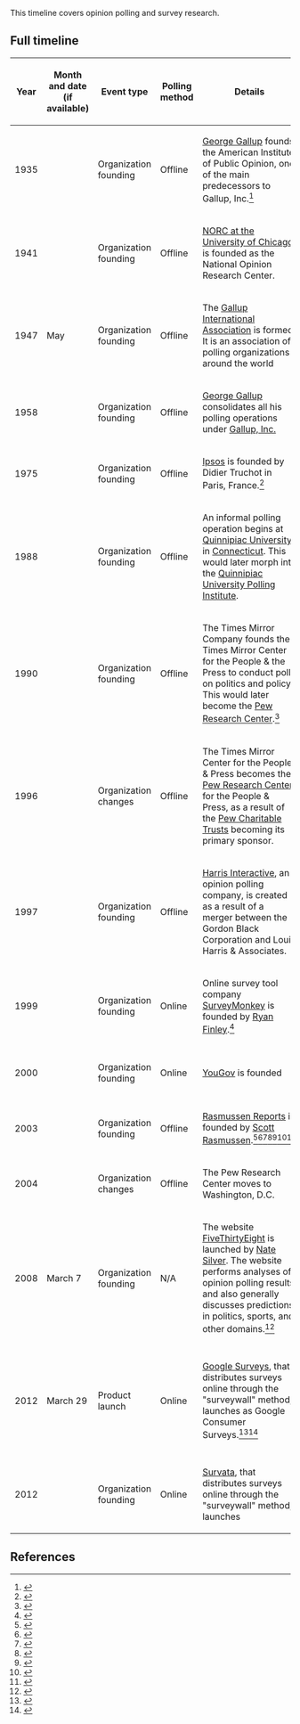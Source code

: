 This timeline covers opinion polling and survey research.

== Full timeline ==

{| class="wikitable sortable"
! Year !! Month and date (if available) !! Event type !! Polling method !! Details !! Geographical location
|-
| 1935 || || Organization founding || Offline || [[wikipedia:George Gallup|George Gallup]] founds the American Institute of Public Opinion, one of the main predecessors to Gallup, Inc.<ref name=gallup-history>{{cite web|url = http://www.gallup.com/corporate/178136/george-gallup.aspx|title = George H. Gallup, Founder: 1901-1984|accessdate = March 18, 2017|publisher = [[wikipedia:Gallup (company)|Gallup]]}}</ref> || [[wikipedia:United States|United States]]
|-
| 1941 || || Organization founding || Offline || [[wikipedia:NORC at the University of Chicago|NORC at the University of Chicago]] is founded as the National Opinion Research Center. || [[wikipedia:United States|United States]] ([[wikipedia:Chicago|Chicago]])
|-
| 1947 || May || Organization founding || Offline|| The [[wikipedia:Gallup International Association|Gallup International Association]] is formed. It is an association of polling organizations around the world || [[wikipedia:Switzerland|Switzerland]] ([[wikipedia:Zurich|Zurich]])
|-
| 1958 || || Organization founding || Offline || [[wikipedia:George Gallup|George Gallup]] consolidates all his polling operations under [[wikipedia:Gallup (company)|Gallup, Inc.]] || [[wikipedia:United States|United States]]
|-
| 1975 || || Organization founding || Offline || [[wikipedia:Ipsos|Ipsos]] is founded by Didier Truchot in Paris, France.<ref name=ipsos-history>{{cite web|url = https://www.ipsos.com/en/our-history|title = Our history|publisher = Ipsos|accessdate = March 18, 2017}}</ref> || [[wikipedia:France|France]] ([[wikipedia:Paris|Paris]])
|-
| 1988 || || Organization founding || Offline || An informal polling operation begins at [[Quinnipiac University]] in [[Connecticut]]. This would later morph into the [[wikipedia:Quinnipiac University Polling Institute|Quinnipiac University Polling Institute]]. || [[wikipedia:United States|United States]] ([[wikipedia:Hamden, Connecticut|Hamden, Connecticut]])
|-
| 1990 || || Organization founding || Offline || The Times Mirror Company founds the Times Mirror Center for the People & the Press to conduct polls on politics and policy. This would later become the [[wikipedia:Pew Research Center|Pew Research Center]].<ref name=pew-research-center-history>{{cite web|url = http://www.pewresearch.org/about/our-history/|title = Our History|publisher = [[wikipedia:Pew Research Center|Pew Research Center]]|accessdate = March 18, 2017}}</ref> || [[wikipedia:United States|United States]]
|-
| 1996 || || Organization changes || Offline || The Times Mirror Center for the People & Press becomes the [[wikipedia:Pew Research Center|Pew Research Center]] for the People & Press, as a result of the [[wikipedia:Pew Charitable Trusts|Pew Charitable Trusts]] becoming its primary sponsor. || [[wikipedia:United States|United States]]
|-
| 1997 || || Organization founding || Offline || [[wikipedia:Harris Interactive|Harris Interactive]], an opinion polling company, is created as a result of a merger between the Gordon Black Corporation and Louis Harris & Associates. || [[wikipedia:United States|United States]]
|-
| 1999 || || Organization founding || Online || Online survey tool company [[wikipedia:SurveyMonkey|SurveyMonkey]] is founded by [[wikipedia:Ryan Finley|Ryan Finley]].<ref>{{cite web|url = https://techcrunch.com/2009/09/08/survey-monkey-growing-like-a-weed-fills-out-exec-team/|title = 
Survey Monkey Growing Like A Weed, Fills Out Exec Team|last = Arrington|first = Michael|date = September 8, 2009|accessdate = March 18, 2017|publisher = ''[[wikipedia:TechCrunch|TechCrunch]]''}}</ref> || [[wikipedia:United States|United States]]
|-
| 2000 || || Organization founding || Online || [[wikipedia:YouGov|YouGov]] is founded || [[wikipedia:United Kingdom|United Kingdom]] ([[wikipedia:London|London]])
|-
| 2003 || || Organization founding || Offline || [[wikipedia:Rasmussen Reports|Rasmussen Reports]] is founded by [[wikipedia:Scott Rasmussen|Scott Rasmussen]].<ref name=huffpo>{{cite news |last=Blumenthal|first=Mark|title=Pollster Scott Rasmussen Leaves Firm He Founded A Decade Ago|url=http://www.huffingtonpost.com/2013/08/22/scott-rasmussen_n_3798379.html|accessdate=24 August 2013|newspaper=Huffington Post|date=2013-08-22|author2=Edwards-Levy, Ariel}}</ref><ref name=media>{{cite web |last=Siegelheim|first=Matt|title=Scott Rasmussen to Launch New Media Venture| url=http://www.rasmussenmediagroup.com/|publisher=Rasmussen Media Group|accessdate=11 August 2013}}</ref><ref name=wall>{{cite news|last=Prang|first=Allison|title=Founder Departs Polling Firm Rasmussen Reports |url=http://blogs.wsj.com/washwire/2013/08/22/founder-departs-polling-firm-rasmussen-reports/|accessdate=23 August 2013|newspaper=Wall Street Journal|date=2013-08-22}}</ref><ref name=bloomberg>{{cite web|url=http://investing.businessweek.com/research/stocks/private/snapshot.asp?privcapId=52850713|title=Company Overview of Rasmussen Reports, LLC |work=[[wikipedia:Bloomberg Businessweek|Bloomberg Businessweek]]|accessdate=2012-06-12}}</ref><ref>{{cite web|title=Scott Rasmsusen |url=http://www.linkedin.com/pub/scott-rasmussen/6/943/716 |publisher=LinkedIn|accessdate=11 August 2013}}</ref><ref>{{cite news|title=Rasmussen Reports Announces a Change in Management |url=http://www.rasmussenreports.com/public_content/about_us/public_relations/press_room/press_releases/rasmussen_reports_announces_a_change_in_management |accessdate=24 August 2013|publisher=Rasmussen Reports|date=2013-08-22}}</ref><ref>{{cite news |last=Byers |first=Dylan|title=Rasmussen founder leaves company |url=http://www.politico.com/blogs/media/2013/08/rasmussen-founder-out-after-disagreements-171041.html |accessdate=24 August 2013|newspaper=Politico|date=2013-08-22}}</ref> || [[wikipedia:United States|United States]]
|-
| 2004 || || Organization changes || Offline || The Pew Research Center moves to Washington, D.C. || [[wikipedia:United States|United States]] ([[wikipedia:Washington, D.C.|Washington, D.C.]])
|-
| 2008 || March 7 || Organization founding || N/A || The website [[wikipedia:FiveThirtyEight|FiveThirtyEight]] is launched by [[wikipedia:Nate Silver|Nate Silver]]. The website performs analyses of opinion polling results and also generally discusses predictions in politics, sports, and other domains.<ref>{{cite web|url=http://whois.domaintools.com/fivethirtyeight.com|title=FiveThirtyEight.com WHOIS, DNS, & Domain Info – DomainTools|work=[[wikipedia:WHOIS|WHOIS]]|date= |accessdate=2016-09-03}}</ref> || [[wikipedia:United States|United States]] (primary focus)
|-
| 2012 || March 29 || Product launch || Online || [[wikipedia:Google Surveys|Google Surveys]], that distributes surveys online through the "surveywall" method, launches as Google Consumer Surveys.<ref>{{cite web|url = http://www.adweek.com/digital/google-unveils-new-revenue-option-web-publishers-139261/|title = Google Unveils New Revenue Option for Web Publishers. Microsurvey product to provide an alternative to paywalls|publisher = ''[[wikipedia:AdWeek|AdWeek]]''|date = March 29, 2012|last = Shields|first = Mike|accessdate = March 18, 2017}}</ref><ref>{{cite web|url = http://marketingland.com/google-consumer-surveys-9008|title = Google Launches Consumer Surveys|last = Schwarz|first = Barry|date = March 29, 2012|accessdate = March 18, 2017}}</ref> || limited set of countries including [[wikipedia:United States|United States]] (list of countries at launch unclear)
|-
| 2012 || || Organization founding || Online || [[Wikipedia:Survata|Survata]], that distributes surveys online through the "surveywall" method, launches || [[wikipedia:United States|United States]] (more countries added over time)
|}

== References ==

{{reflist|30em}}
